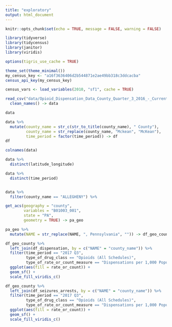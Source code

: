 ```yaml
---
title: "exploratory"
output: html_document
---
```


```r
knitr::opts_chunk$set(echo = TRUE, message = FALSE, warning = FALSE)
```

```r
library(tidyverse)
library(tidycensus)
library(janitor)
library(viridis)

options(tigris_use_cache = TRUE)

theme_set(theme_minimal())
my_census_key <- "a16f3636406d2b544871e2ae49bb318c3ddcacba"
census_api_key(my_census_key)

census_vars <- load_variables(2010, "sf1", cache = TRUE)
```

```r
read_csv("data/Opioid_Dispensation_Data_County_Quarter_3_2016_-_Current_Health.csv") %>% 
  clean_names() -> data

data
```

```r
data %>% 
  mutate(county_name = str_c(str_to_title(county_name), " County"),
         county_name = str_replace(county_name, "Mckean", "McKean"),
         time_period = factor(time_period)) -> df
df
```


```r
colnames(data)

data %>% 
  distinct(latitude_longitude)

data %>% 
  distinct(time_period)


data %>% 
  filter(county_name == "ALLEGHENY") %>% 
```

```r
get_acs(geography = "county",
        variables = "B01003_001", 
        state = "PA",
        geometry = TRUE) -> pa_geo

pa_geo %>% 
  mutate(NAME = str_replace(NAME, ", Pennsylvania", "")) -> df_geo_county
```

```r
df_geo_county %>% 
  left_join(df_dispensation, by = c("NAME" = "county_name")) %>% 
  filter(time_period == "2017 Q3",
         type_of_drug_class == "Opioids (All Schedules)",
         type_of_rate_or_count_measure == "Dispensations per 1,000 Population") %>% 
  ggplot(aes(fill = rate_or_count)) +
  geom_sf() +
  scale_fill_viridis_c()
```
```r
df_geo_county %>% 
  left_join(df_seizures_arrests, by = c("NAME" = "county_name")) %>% 
  filter(time_period == "2017 Q3",
         type_of_drug_class == "Opioids (All Schedules)",
         type_of_rate_or_count_measure == "Dispensations per 1,000 Population") %>% 
  ggplot(aes(fill = rate_or_count)) +
  geom_sf() +
  scale_fill_viridis_c()
```
